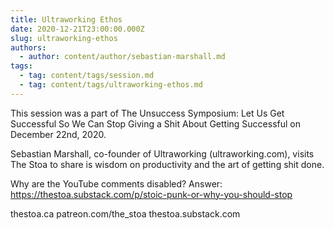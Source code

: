 ```yaml
---
title: Ultraworking Ethos
date: 2020-12-21T23:00:00.000Z
slug: ultraworking-ethos
authors:
  - author: content/author/sebastian-marshall.md
tags:
  - tag: content/tags/session.md
  - tag: content/tags/ultraworking-ethos.md
---
```


This session was a part of The Unsuccess Symposium: Let Us Get Successful So We Can Stop Giving a Shit About Getting Successful on December 22nd, 2020.

Sebastian Marshall, co-founder of Ultraworking (ultraworking.com), visits The Stoa to share is wisdom on productivity and the art of getting shit done.

Why are the YouTube comments disabled? Answer: https://thestoa.substack.com/p/stoic-punk-or-why-you-should-stop

thestoa.ca
patreon.com/the_stoa
thestoa.substack.com
